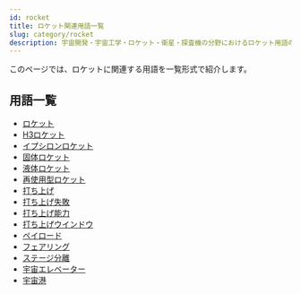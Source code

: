 ```yaml
---
id: rocket
title: ロケット関連用語一覧
slug: category/rocket
description: 宇宙開発・宇宙工学・ロケット・衛星・探査機の分野におけるロケット用語の一覧です．意味・定義・概要・説明ページへと移ることができます．
---
```



<Head>
  <script type="application/ld+json">
    {`{
      "@context": "https://schema.org",
      "@type": "DefinedTerm",
      "name": "ロケット関連用語一覧",
      "inDefinedTermSet": "https://www.space-portal.org",
      "termCode": "category/rocket",
      "description": "宇宙開発・宇宙工学・ロケット・衛星・探査機の分野におけるロケット用語の一覧です．意味・定義・概要・説明ページへと移ることができます．",
      "url": "https://www.space-portal.org/docs/category/rocket"
    }`}
  </script>
</Head>

このページでは、ロケットに関連する用語を一覧形式で紹介します。

## 用語一覧

- [ロケット](rocket/rocket)
- [H3ロケット](rocket/index/h3-rocket)
- [イプシロンロケット](rocket/index/epsilon-rocket)
- [固体ロケット](rocket/type/solid-rocket)
- [液体ロケット](rocket/type/liquid-rocket)
- [再使用型ロケット](rocket/type/reusable-rocket)
- [打ち上げ](rocket/launch/launch)
- [打ち上げ失敗](rocket/launch/launch-failure)
- [打ち上げ能力](rocket/launch/launch-capacity)
- [打ち上げウインドウ](rocket/launch/launch-window)
- [ペイロード](rocket/system/payload)
- [フェアリング](rocket/system/fairing)
- [ステージ分離](rocket/system/staging)
- [宇宙エレベーター](rocket/type/space-elevator)
- [宇宙港](rocket/type/spaceport)